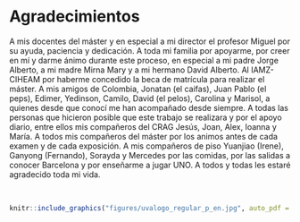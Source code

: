 # Agradecimientos {-}
\chaptermark{Acknowledgments}

\noindent
A mis docentes del máster y en especial a mi director el profesor Miguel por su ayuda, paciencia y dedicación. A toda mi familia por apoyarme, por creer en mí y darme ánimo durante este proceso, en especial a mi padre Jorge Alberto, a mi madre Mirna Mary y a mi hermano David Alberto. Al IAMZ-CIHEAM por haberme concedido la beca de matrícula para realizar el máster. A mis amigos de Colombia, Jonatan (el caifas), Juan Pablo (el peps), Edimer, Yedinson, Camilo, David (el pelos), Carolina y Marisol, a quienes desde que conocí me han acompañado desde siempre. A todas las personas que hicieron posible que este trabajo se realizara y por el apoyo diario, entre ellos mis compañeros del CRAG Jesús, Joan, Alex, Ioanna y María. A todos mis compañeros del máster por los animos antes de cada examen y de cada exposición. A mis compañeros de piso Yuanjiao (Irene), Ganyong (Fernando), Sorayda y Mercedes por las comidas, por las salidas a conocer Barcelona y por enseñarme a jugar UNO. A todos y todas les estaré agradecido toda mi vida.

<br>

```r
knitr::include_graphics("figures/uvalogo_regular_p_en.jpg", auto_pdf = TRUE)
```
